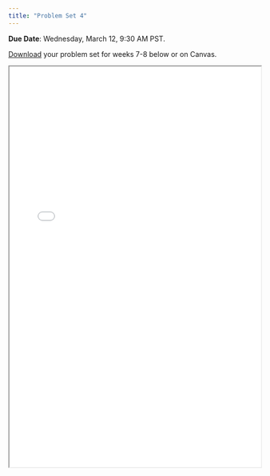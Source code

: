 ```yaml
---
title: "Problem Set 4"
---
```


**Due Date**: Wednesday, March 12, 9:30 AM PST.

[Download](https://github.com/emoriebeck/psc290-dataviz-WQ25/raw/refs/heads/main/assignments/03-problem-sets/04-ps04/04-ps4.zip) your problem set for weeks 7-8 below or on Canvas.

<iframe class="slide-deck" src="/static/ps/problemset4.html" width="100%" height="800">

</iframe>
